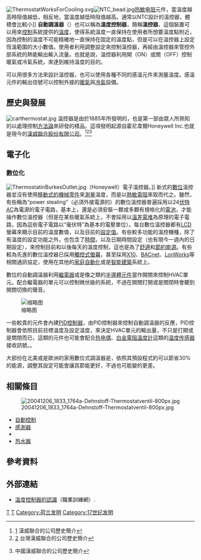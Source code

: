 {{noteTA
|G1=IT
}}
[[File:ThermostatWorksForCooling.svg|thumb]][[File:NTC_bead.jpg|thumb]][[热敏电阻|热敏电阻]]元件，當溫度越高時阻值越低，相反地，當溫度越低時阻值越高。通常以NTC設計的溫控器，體積會比較小]]
'''自動調溫器'''（{{lang-en|'''Thermostat'''}}）也可以稱為'''溫度控制器'''，簡稱'''溫控器'''，這個裝置可以用來[[自動控制|控制]]系統提供的[[溫度|溫度]]，使得系統溫度一直保持在使用者所想要溫度點附近，因為控制的溫度不可能精確地一直保持在固定的溫度點，但是可以在溫控器上設定恆溫範圍的大小數值。使用者利用調整設定來控制溫控器，再經由溫控器來管控外部系統的熱能輸出輸入流量。也就是說，溫控器利用開（ON）或關（OFF）控制暖氣或冷氣系統，來達到維持溫度的目的。

可以用很多方法來設計溫控器，也可以使用各種不同的感溫元件來測量溫度。感溫元件的輸出信號可以控制外接的[[暖氣|暖氣]]與[[冷氣|冷氣]]設備。

==歷史與發展==
[[File:carthermostat.jpg|thumb]]
溫控器是由{{le|Albert Butz|Albert Butz}}於1885年所發明的，也是第一部由眾人所熟知的以處理控制[[方法論|方法論]]來研發的樣品。這項發明起源自霍尼韋爾Honeywell Inc.也就是現今的[[Honeywell|漢威聯合股份有限公司]]。<ref>[http://www.honeywell.com/sites/honeywell/ourhistory.htm] {{Wayback|url=http://www.honeywell.com/sites/honeywell/ourhistory.htm |date=20110927091602 }}{{en}} 漢威聯合的公司歷史簡介</ref><ref>[http://www.honeywell.com.tw/profile/company/company.htm]{{zh-tw}} 台灣漢威聯合的公司歷史簡介</ref><ref>{{cite web |url=http://www.honeywell.com/sites/portal?smap=chinacn&page=aboutus&theme=P1 |title=存档副本 |accessdate=2008-04-13 |deadurl=yes |archiveurl=https://web.archive.org/web/20080310201115/http://www.honeywell.com/sites/portal?smap=chinacn&page=aboutus&theme=P1 |archivedate=2008-03-10 }}{{zh-cn}} 中國漢威聯合的公司歷史簡介</ref>

==電子化==
===數位化===
<!--{{seealso|可程式溫控器}}-->
[[Image:ThermostatinBurkesOutlet.jpg|thumb]]（Honeywell）電子溫控器。]]
新式的[[數位化|數位]]溫控器並沒有使用[[機械裝置|移動式的機械零件]]來[[量度|測量]]溫度，而是以[[熱敏電阻|熱敏電阻]]來取而代之。雖然，有些稱為“power stealing”（必須外接電源的）的數位溫控器普遍採用以24[[伏特|伏特]][[交流電|AC]]為電源的電子電路，基本上，還是必須安裝一顆或多顆有規格化的[[電池|電池]]，才能操作數位溫控器（但是在某些暖氣系統上，不會採用以[[溫差電堆|溫差電堆]]為原理的電子電路，因為這些電子電路以“毫伏特”為基本的電壓單位）。每台數位溫控器都有[[LCD|LCD]]螢幕來顯示目前的溫度數值，以及目前的[[設定值|設定值]]。有些較多功能的溫控機種，除了有溫度的設定功能之外，也包含了[[時鐘|時間]]，以及日期時間設定（也有現今一週內的日期設定），來控制目前和以後每天的溫度控制，這也是為了[[舒適|舒適]]和[[節約能源|節約]][[能量|能源]]。有些較為先進的數位溫控器已採用[[觸控式螢幕|觸控式螢幕]]，甚至採用[[X10_(通訊協定)|X10]]、[[BACnet|BACnet]]、[[LonWorks|LonWorks]]等相關通訊協定，使用在其他的[[家庭自動化|家庭自動化]]或是[[智能建築|智能建築]]系統上。

數位的自動調溫器利用[[繼電器|繼電器]]或是像{{le|triac|triac}}之類的[[半導體元件|半導體元件]]當作開關來控制HVAC單元。配合繼電器的單元可以控制微伏級的系統，不過在開關打開或是關閉時會聽到開關切換的聲音。

[[File:DTK4848V01.jpg|缩略图]]

一些較貴的元件會內建[[PID控制器|PID控制器]]，由PID控制器來控制自動調溫器的反應，PID控制器會依照目前目標溫度及設定溫度，來決定HVAC單元的輸出量，不只是打開或是關閉而已，這類的元件也可能會配合[[热电偶|热电偶]]、[[電阻溫度計|白金電阻溫度計]]這類的[[温度传感器|温度传感器]]接收訊號。。

大部份在北美或是歐洲的家用數位式調溫器是{{le|可程式化溫控器|Programmable thermostat}}，依照其預設程式約可以節省30%的能源，調整其設定可能會讓其節能更好，不過也可能變的更差。

==相關條目==
[[File:20041206_1833_1764a-Dehnstoff-Thermostatventil-800px.jpg|thumb]]
*[[自動控制|自動控制]]
*[[感測器|感測器]]
*{{le|可程式化溫控器|Programmable thermostat}}
*[[热水器|热水器]]

==參考資料==
{{reflist}}

==外部連結==

* [http://www.vtu.nat.gov.tw/admin/abilityFront.do?act=load&materialId=null&countName=pdf&countId=4144&attName=uploadFile/material/4144/315.pdf 溫度控制器的認識]{{dead link|date=2018年4月 |bot=InternetArchiveBot |fix-attempted=yes }}（職業訓練網）.

{{零件與附件}}

{{Authority control}}
[[Category:溫度控制|T]]
[[Category:開關|T]]
[[Category:荷兰发明|Category:荷兰发明]]
[[Category:17世纪发明|Category:17世纪发明]]